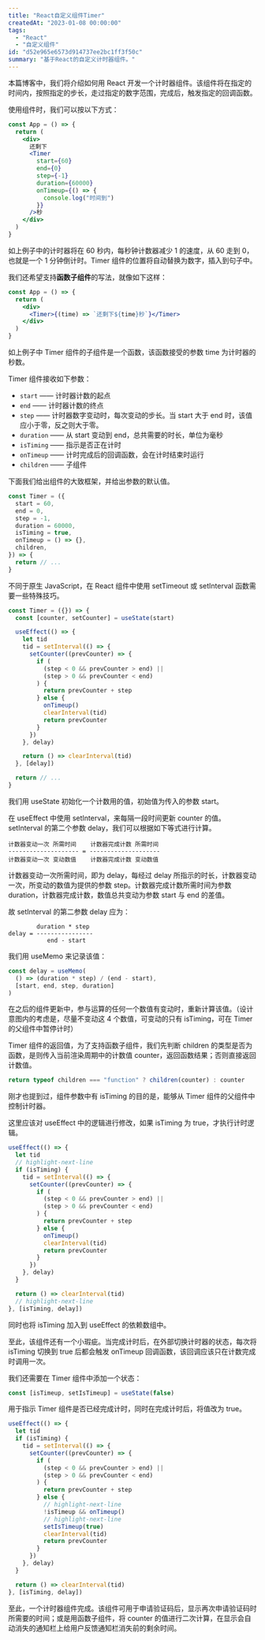 ```yaml
---
title: "React自定义组件Timer"
createdAt: "2023-01-08 00:00:00"
tags:
  - "React"
  - "自定义组件"
id: "d52e965e6573d914737ee2bc1ff3f50c"
summary: "基于React的自定义计时器组件。"
---
```



本篇博客中，我们将介绍如何用 React 开发一个计时器组件。该组件将在指定的时间内，按照指定的步长，走过指定的数字范围，完成后，触发指定的回调函数。

<Section title="组件签名">

使用组件时，我们可以按以下方式：

<CodeBlock>

```jsx
const App = () => {
  return (
    <div>
      还剩下
      <Timer
        start={60}
        end={0}
        step={-1}
        duration={60000}
        onTimeup={() => {
          console.log("时间到")
        }}
      />秒
    </div>
  )
}
```

</CodeBlock>

如上例子中的计时器将在 60 秒内，每秒钟计数器减少 1 的速度，从 60 走到 0，也就是一个 1 分钟倒计时。Timer 组件的位置将自动替换为数字，插入到句子中。

我们还希望支持**函数子组件**的写法，就像如下这样：

<CodeBlock>

```jsx
const App = () => {
  return (
    <div>
      <Timer>{(time) => `还剩下${time}秒`}</Timer>
    </div>
  )
}
```

</CodeBlock>

如上例子中 Timer 组件的子组件是一个函数，该函数接受的参数 time 为计时器的秒数。

<Section title="参数">

Timer 组件接收如下参数：

- `start` —— 计时器计数的起点
- `end` —— 计时器计数的终点
- `step` —— 计时器数字变动时，每次变动的步长。当 start 大于 end 时，该值应小于零，反之则大于零。
- `duration` —— 从 start 变动到 end，总共需要的时长，单位为毫秒
- `isTiming` —— 指示是否正在计时
- `onTimeup` —— 计时完成后的回调函数，会在计时结束时运行
- `children` —— 子组件

下面我们给出组件的大致框架，并给出参数的默认值。

<CodeBlock>

```jsx
const Timer = ({
  start = 60,
  end = 0,
  step = -1,
  duration = 60000,
  isTiming = true,
  onTimeup = () => {},
  children,
}) => {
  return // ...
}
```

</CodeBlock>

</Section>

</Section>

<Section title="实现">

<Section title="用setInterval计数">

不同于原生 JavaScript，在 React 组件中使用 setTimeout 或 setInterval 函数需要一些特殊技巧。

<CodeBlock>

```jsx
const Timer = ({}) => {
  const [counter, setCounter] = useState(start)

  useEffect(() => {
    let tid
    tid = setInterval(() => {
      setCounter((prevCounter) => {
        if (
          (step < 0 && prevCounter > end) ||
          (step > 0 && prevCounter < end)
        ) {
          return prevCounter + step
        } else {
          onTimeup()
          clearInterval(tid)
          return prevCounter
        }
      })
    }, delay)

    return () => clearInterval(tid)
  }, [delay])

  return // ...
}
```

</CodeBlock>

我们用 useState 初始化一个计数用的值，初始值为传入的参数 start。

在 useEffect 中使用 setInterval，来每隔一段时间更新 counter 的值。setInterval 的第二个参数 delay，我们可以根据如下等式进行计算。

<CodeBlock>

```text
计数器变动一次 所需时间    计数器完成计数 所需时间
-------------------- = --------------------
计数器变动一次 变动数值    计数器完成计数 变动数值

```
</CodeBlock>

计数器变动一次所需时间，即为 delay，每经过 delay 所指示的时长，计数器变动一次，所变动的数值为提供的参数 step。计数器完成计数所需时间为参数 duration，计数器完成计数，数值总共变动为参数 start 与 end 的差值。

故 setInterval 的第二参数 delay 应为：

<CodeBlock>

```text
        duration * step
delay = ----------------
           end - start
```

</CodeBlock>

我们用 useMemo 来记录该值：

<CodeBlock>

```jsx
const delay = useMemo(
  () => (duration * step) / (end - start),
  [start, end, step, duration]
)
```

</CodeBlock>

在之后的组件更新中，参与运算的任何一个数值有变动时，重新计算该值。（设计意图内的考虑是，尽量不变动这 4 个数值，可变动的只有 isTiming，可在 Timer 的父组件中暂停计时）

</Section>

<Section title="返回值">

Timer 组件的返回值，为了支持函数子组件，我们先判断 children 的类型是否为函数，是则传入当前渲染周期中的计数值 counter，返回函数结果；否则直接返回计数值。

<CodeBlock>

```js
return typeof children === "function" ? children(counter) : counter
```

</CodeBlock>

</Section>

<Section title="外部控制">

刚才也提到过，组件参数中有 isTiming 的目的是，能够从 Timer 组件的父组件中控制计时器。

这里应该对 useEffect 中的逻辑进行修改，如果 isTiming 为 true，才执行计时逻辑。

<CodeBlock>

```jsx
useEffect(() => {
  let tid
  // highlight-next-line
  if (isTiming) {
    tid = setInterval(() => {
      setCounter((prevCounter) => {
        if (
          (step < 0 && prevCounter > end) ||
          (step > 0 && prevCounter < end)
        ) {
          return prevCounter + step
        } else {
          onTimeup()
          clearInterval(tid)
          return prevCounter
        }
      })
    }, delay)
  }

  return () => clearInterval(tid)
  // highlight-next-line
}, [isTiming, delay])
```

</CodeBlock>

同时也将 isTiming 加入到 useEffect 的依赖数组中。

至此，该组件还有一个小瑕疵。当完成计时后，在外部切换计时器的状态，每次将 isTiming 切换到 true 后都会触发 onTimeup 回调函数，该回调应该只在计数完成时调用一次。

我们还需要在 Timer 组件中添加一个状态：

<CodeBlock>

```js
const [isTimeup, setIsTimeup] = useState(false)
```

</CodeBlock>

用于指示 Timer 组件是否已经完成计时，同时在完成计时后，将值改为 true。

<CodeBlock>

```jsx
useEffect(() => {
  let tid
  if (isTiming) {
    tid = setInterval(() => {
      setCounter((prevCounter) => {
        if (
          (step < 0 && prevCounter > end) ||
          (step > 0 && prevCounter < end)
        ) {
          return prevCounter + step
        } else {
          // highlight-next-line
          !isTimeup && onTimeup()
          // highlight-next-line
          setIsTimeup(true)
          clearInterval(tid)
          return prevCounter
        }
      })
    }, delay)
  }

  return () => clearInterval(tid)
}, [isTiming, delay])
```

</CodeBlock>

</Section>

</Section>

<Section title="总结">

至此，一个计时器组件完成。该组件可用于申请验证码后，显示再次申请验证码时所需要的时间；或是用函数子组件，将 counter 的值进行二次计算，在显示会自动消失的通知栏上给用户反馈通知栏消失前的剩余时间。

</Section>